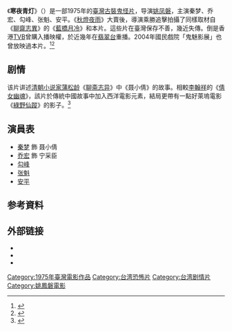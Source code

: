 {{电影信息框
| 片名     = 寒夜青灯 
| 电影原名 = ''{{lang|en|The Blue Lamp in Winter Night}}''
| 图像     = The Blue Lamp in Winter Night.jpg
| 图像说明 = 電影海报
| 导演     = [[姚鳳磐|姚鳳磐]]
| 监制     = 劉冠君
| 制片     = 曹禮賢
| 编剧     = 姚根石
| 剧本     = 
| 原著     = {{Based on|[[聊齋志異|聊齋志異]]·[[聶小倩|聶小倩]]|[[蒲松齡|蒲松齡]]}}
| 主演     = [[秦梦|秦梦]]、[[乔宏|乔宏]]、<br>[[勾峰|勾峰]]、[[張魁_(藝人)|張魁]]、[[安平_(演員)|安平]]
| 主题曲   = 
| 片头曲   = 
| 片尾曲   = 
| 配乐     = [[黃茂山|黃茂山]]
| 摄影     = [[陳坤厚|陳坤厚]]、賴成英
| 剪辑     = 張中民
| 制片商   = 台湾凤冠影业有限公司
| 发行商   = 台湾凤冠影业有限公司
| 上映日期 = {{Film date|1975|1|3}}
| 片长     = 88分鐘
| 产地     = {{台灣電影產地}}
| 语言     = 普通话
| 预算     = 
| 票房     = 
}} 
《'''寒夜青灯'''》（{{lang-en|''The Blue Lamp in Winter Night'' or ''Blue Lamp in a Winter Night''}}）是一部1975年的[[台灣電影|臺灣]][[古裝劇|古裝]][[恐怖電影|鬼怪片]]，导演[[姚凤磐|姚凤磐]]，主演秦梦、乔宏、勾峰、张魁、安平。《[[秋燈夜雨|秋燈夜雨]]》大賣後，導演乘勝追擊拍攝了同樣取材自《[[聊齋志異|聊齋志異]]》的《[[藍橋月冷|藍橋月冷]]》和本片。這些片在臺灣保存不善，幾近失傳。倒是香港[[電視廣播有限公司|TVB]]曾購入播映權，於近幾年在[[翡翠台|翡翠台]]重播。2004年國民戲院「鬼魅影展」也曾放映過本片。<ref>{{cite news |author=蘇詠智 |date=2017-04-10 |title=瓊瑤玉女變幽魂 鬼-{后}-之戰開打！ |url=https://stars.udn.com/star/story/10090/2394076 |newspaper=[[聯合報|聯合報]] |location=新北 |access-date=2020-03-16}}</ref><ref>{{cite news |author=[[管仁健|管仁健]] |date=2016-09-15 |title=管仁健觀點–台灣為什麼拍不出《屍速列車》？ |url=https://newtalk.tw/news/view/2016-09-15/77322 |newspaper=[[新頭殼|新頭殼]] |location=臺北 |access-date=2020-03-16 |archive-date=2017-08-03 |archive-url=https://web.archive.org/web/20170803144038/http://newtalk.tw/news/view/2016-09-15/77322 |dead-url=no }}</ref>

== 剧情 ==
{{See also|聂小倩}}
该片讲述[[清朝文学|清朝小说家]][[蒲松龄|蒲松龄]]《[[聊斋志异|聊斋志异]]》中《聂小倩》的故事。相較[[李翰祥|李翰祥]]的《[[倩女幽魂_(1960年電影)|倩女幽魂]]》，該片於傳統中國故事中加入西洋電影元素，結局更帶有一點好萊塢電影《[[綠野仙蹤_(1939年電影)|綠野仙蹤]]》的影子。<ref>{{cite web |url=https://www.lcsd.gov.hk/CE/CulturalService/HKFA/zh_TW/web/hkfa/programmesandexhibitions/2017ag/film04.html |title=電影放映：寒夜青燈 |author=<!--Staff writer(s); no by-line.--> |date=2017-11-05 |website=lcsd.gov.hk |access-date=2020-03-11 |archive-date=2019-10-16 |archive-url=https://web.archive.org/web/20191016060143/https://www.lcsd.gov.hk/CE/CulturalService/HKFA/zh_TW/web/hkfa/programmesandexhibitions/2017ag/film04.html |dead-url=no }}</ref>

== 演員表 ==
* [[秦梦|秦梦]] 飾 聂小倩
* [[乔宏|乔宏]] 飾 宁采臣
* [[勾峰|勾峰]]
* [[張魁_(藝人)|张魁]]
* [[安平_(演員)|安平]]

==参考資料==
{{reflist}}

== 外部链接 ==
*{{hkmdb title|9758}}
*{{douban}}
*{{imdb title|0122005}}

{{聂小倩系列}}
{{DEFAULTSORT:Han寒}}
[[Category:1975年臺灣電影作品|Category:1975年臺灣電影作品]]
[[Category:台湾恐怖片|Category:台湾恐怖片]]
[[Category:台湾剧情片|Category:台湾剧情片]]
[[Category:姚鳳磐電影|Category:姚鳳磐電影]]